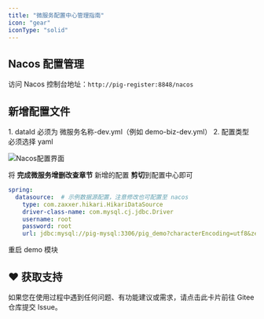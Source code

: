 ```yaml
---
title: "微服务配置中心管理指南"
icon: "gear"
iconType: "solid"
---
```


## Nacos 配置管理

访问 Nacos 控制台地址：`http://pig-register:8848/nacos`

## 新增配置文件

<Warning>
1. dataId 必须为 微服务名称-dev.yml（例如 demo-biz-dev.yml）
2. 配置类型 必须选择 yaml
</Warning>

![Nacos配置界面](/images/1599233245468-0fb3e17c-e58f-47b9-a443-42eb7b8ef928.png)

将 **完成微服务增删改查章节** 新增的配置 **剪切**到配置中心即可

```yaml
spring:
  datasource:  # 示例数据源配置，注意修改也可配置至 nacos
    type: com.zaxxer.hikari.HikariDataSource
    driver-class-name: com.mysql.cj.jdbc.Driver
    username: root
    password: root
    url: jdbc:mysql://pig-mysql:3306/pig_demo?characterEncoding=utf8&zeroDateTimeBehavior=convertToNull&useSSL=false&useJDBCCompliantTimezoneShift=true&useLegacyDatetimeCode=false&serverTimezone=Asia/Shanghai
```

<Warning>
重启 demo 模块
</Warning>

## ♥️ 获取支持
<Card title="遇到问题？" horizontal icon="link" href="https://gitee.com/log4j/pig/issues">
  如果您在使用过程中遇到任何问题、有功能建议或需求，请点击此卡片前往 Gitee 仓库提交 Issue。
</Card>

